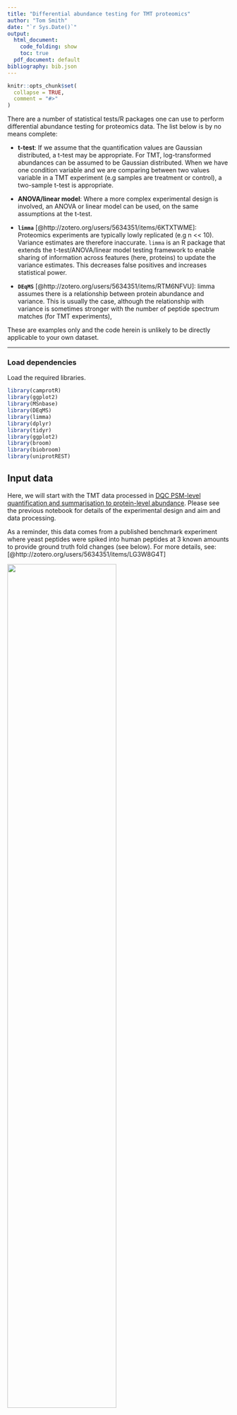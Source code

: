 ```yaml
---
title: "Differential abundance testing for TMT proteomics"
author: "Tom Smith"
date: "`r Sys.Date()`"
output:
  html_document:
    code_folding: show
    toc: true
  pdf_document: default
bibliography: bib.json
---
```


```r
knitr::opts_chunk$set(
  collapse = TRUE,
  comment = "#>"
)

```


There are a number of statistical tests/R packages one can use to perform differential abundance testing for proteomics data. The list below is by no means complete:

- **t-test**: If we assume that the quantification values are Gaussian
distributed, a t-test may be appropriate. For TMT, log-transformed abundances can
be assumed to be Gaussian distributed. When we have one condition variable and we
are comparing between two values variable in a TMT experiment (e.g samples are
treatment or control), a two-sample t-test is appropriate.

- **ANOVA/linear model**: Where a more complex experimental design is involved,
an ANOVA or linear model can be used, on the same assumptions at the t-test.

- **`limma`** [@http://zotero.org/users/5634351/items/6KTXTWME]:
Proteomics experiments are typically lowly replicated (e.g n << 10).
Variance estimates are therefore inaccurate. `limma`  is an R package that extends
the t-test/ANOVA/linear model testing framework to enable sharing of information
across features (here, proteins) to update the variance estimates. This decreases
false positives and increases statistical power.

- **`DEqMS`** [@http://zotero.org/users/5634351/items/RTM6NFVU]:
limma assumes there is a relationship between protein abundance and
variance. This is usually the case, although the relationship with variance is
sometimes stronger with the number of peptide spectrum matches (for TMT experiments),

These are examples only and the code herein is unlikely to be directly applicable
to your own dataset.

---

### Load dependencies

Load the required libraries.

```r
library(camprotR)
library(ggplot2)
library(MSnbase)
library(DEqMS)
library(limma)
library(dplyr)
library(tidyr)
library(ggplot2)
library(broom)
library(biobroom)
library(uniprotREST)

```

## Input data

Here, we will start with the TMT data processed in [DQC PSM-level quantification and summarisation to protein-level abundance](https://mrctoxbioinformatics.github.io/Proteomics_data_analysis/Markdowns/TMT.html).
Please see the previous notebook for details of the experimental design and aim and data processing.

As a reminder, this data comes from a published benchmark experiment where yeast peptides were spiked into human peptides at 3 known amounts to provide ground truth fold changes (see below). For more details, see: [@http://zotero.org/users/5634351/items/LG3W8G4T]

<img src="https://github.com/CambridgeCentreForProteomics/notch/blob/master/images/toc.png?raw=true" width="70%"/>


First, we read in the protein-level quantification data.
```r
tmt_protein <- readRDS('./results/tmt_protein.rds')
```

To keep things simple, we will just focus on the comparison between the 2x and 6x yeast spike-in samples (the last 6 TMT tags).

```r
tmt_protein <- tmt_protein[,1:7]

 # this is need to make sure the spike factor doesn't contain unused levels (x6)
pData(tmt_protein)$spike <- droplevels(pData(tmt_protein)$spike)
```

---

## Testing for differential abundance

We will use two approaches to identify proteins with significant differences in abundance:
- two-sample t-test
- moderated two-sample t-test (limma)
- moderated two-sample t-test (DEqMS)

### T-test
To perform a t-test for each protein, we want to extract the quantification values in a long 'tidy' format. We can do this using the biobroom package


```r
tmt_protein_tidy <- tmt_protein %>%
  biobroom::tidy.MSnSet(addPheno=TRUE) %>% # addPheno=TRUE adds the pData so we have the sample information too
  filter(is.finite(value))
```

As an example of how to run a single t-test, let's subset to a single protein.
First, we extract the quantification values for this single protein
```r

example_protein <- 'P40414'

tmt_protein_tidy_example <- tmt_protein_tidy %>%
  filter(protein==example_protein) %>%
  select(-sample)

print(tmt_protein_tidy_example)
```
Then we use `t.test` to perform the t-test.

```r

t.test.res <- t.test(formula=value~spike,
                     data=tmt_protein_tidy_example,
                     alternative='two.sided')

print(t.test.res)


```
We can use `tidy` from the `broom` package to return the t-test results in
a tidy tibble. The value of this will be seen in the next code chunk.

```r
tidy(t.test.res)
```

We can now apply a t-test to every protein using dplyr `group` and `do`, making use of `tidy`.


```r
t.test.res.all <- tmt_protein_tidy %>%
  group_by(protein) %>%
  do(tidy(t.test(formula=value~spike,
                 data=.,
                 alternative='two.sided')))
```

Here are the results for the t-test for the example protein. As we can see, the 'estimate' column in `t.text.res.all` is the mean protein abundance. The 'statistic' column is the t-statistic and the 'parameter' column is the degrees of freedom for the t-statistic. All the values are identical since have performed the exact same test with both approaches.
```r
print(t.test.res)
t.test.res.all %>% filter(protein==example_protein)
```

When you are performing a lot of statistical tests at the same time, it's recommended practice to plot the p-value distribution. If the assumptions of the test are valid, one expects a uniform distribution from 0-1 for those tests where the null hypothesis should not be rejected. Statistically significant tests will show as a peak of very low p-values. If there are very clear skews in the uniform distribution, or strange peaks other than in the smallest p-value bin, that may indicate the assumptions of the test are not valid, for some or all tests.

Here, we have so many significant tests that the uniform distribution is hard to assess. Note that, beyond the clear peak for very low p-values (<0.05) we also have a slight skew towards low p-values in the range 0.05-0.2. This may indicate insufficient statistical power to detect some proteins that are truly differentially abundant.  
```r
hist(t.test.res.all$p.value, 20)
```

> ### Discussion 1
>
> What would you conclude from the p-value distribution above?
>

> Solution

```r
# Here, we have so many significant tests that the uniform distribution is hard to assess!
# Note that, beyond the clear peak for very low p-values (<0.05), we also have a
# slight skew towards low p-values in the range 0.05-0.2.
# This may indicate insufficient statistical power to detect some proteins that
# are truly differentially abundant.
```
> Solution end


Since we have performed multiple tests, we want to calculate an adjusted p-value
to avoid type I errors (false positives).

Here, are using the Benjamini, Y., and Hochberg, Y. (1995) method to estimate the
False Discovery Rate, e.g the proportion of false positives among the rejected null hypotheses.


```r
t.test.res.all$padj <- p.adjust(t.test.res.all$p.value, method='BH')
table(t.test.res.all$padj<0.01)
```

At an FDR of 1%, we have `r sum(t.test.res.all$padj<0.01)` proteins with a significant difference.


### Moderated t-test (limma)

Proteomics experiments are typically lowly replicated (e.g n << 10).
Variance estimates are therefore inaccurate. `limma` [@http://zotero.org/users/5634351/items/6KTXTWME] is an R package that extends
the t-test/ANOVA/linear model testing framework to enable sharing of information
across features (here, proteins) to update the variance estimates. This decreases
false positives and increases statistical power.


Next, we create the `MArrayLM` object and a design model. We then supply these to
`limma::lmFit` to fit the linear model according to the design and then use
`limma::eBayes` to compute moderated test statistics.
```r

exprs_for_limma <- exprs(tmt_protein)

# Performing the equivalent of a two-sample t-test
spike <- pData(tmt_protein)$spike

limma_design <- model.matrix(formula(~spike))

limma_fit <- lmFit(exprs_for_limma, limma_design)
limma_fit <- eBayes(limma_fit, trend=TRUE)

```

We can visualise the relationship between the average abundance and the variance using the `limma::plotSA` function.
```r
limma::plotSA(limma_fit)
```


> ### Discussion 2
>
> How would you interpret the plot above?
>

> Solution

```r
# There's a really clear relationship between protein abundance and variance!

```
> Solution end

In this case, the variances will be shrunk towards a value that depends on the
mean protein abundance vs variance trend

We can extract a results table like so.
```r

# use colnames(limma_fit$coefficients) to identify the coefficient names
limma_results <- topTable(limma_fit, n=Inf, coef='spikex2')
```


Below, we summarise the number of proteins with statistically different abundance
in 2x vs 1x and plot a 'volcano' plot to visualise this.
```r

table(limma_results$adj.P.Val<0.01)


limma_results %>%
  ggplot(aes(x = logFC, y = -log10(adj.P.Val), colour = adj.P.Val < 0.01)) +
  geom_point(size=0.5) +
  theme_camprot(border=FALSE, base_size=15) +
  scale_colour_manual(values = c('grey', get_cat_palette(2)[2]), name = '2x vs 1x Sig.') +
  labs(x = '2x vs 1x (Log2)', y = '-log10(p-value)')
```
```r
t.test.res.all %>% filter(protein==example_protein)
limma_results[example_protein,]
```


> ### Discussion 3
>
> Given the experimental design, would you expect proteins to have signficant
> changes in both directions?

> Solution

```r
# Yes! We are mixing known quantities of human and yeast proteins together such
# that yeast proteins increase 2-fold in abundance between 2x and 1x samples, and human
# proteins decrease in abundance (to balance out the total amount of protein in the samples)

```
> Solution end


It would make more sense to split the volcano plot by the species from which the protein derived.
We can obtain this information from uniprot like so.
```r
species <-  uniprot_map(
  ids = rownames(tmt_protein),
  from = "UniProtKB_AC-ID",
  to = "UniProtKB",
  fields = "organism_name",
) %>% rename(c('UNIPROTKB'='From'))
```

> ### Exercise 1
> Merge the `species` and `limma_results` `data.frames` and re-plot the volcano
> plot, with one panel for each species. An example of the desired output is shown below
>
> Hint: see `?facet_wrap`

> Solution

```r

limma_results %>%
  merge(species, by.x='row.names', by.y='UNIPROTKB') %>%
  ggplot(aes(x = logFC, y = -log10(adj.P.Val), colour = adj.P.Val < 0.01)) +
  geom_point(size=0.5) +
  theme_camprot(border=FALSE, base_size=15) +
  scale_colour_manual(values = c('grey', get_cat_palette(2)[2]), name = '2x vs 1x Sig.') +
  labs(x = '2x vs 1x (Log2)', y = '-log10(p-value)') +
  facet_wrap(~(gsub('\\(.*', '', Organism)))

```
> Solution end


We can now compare the results from the t-test and the moderated t-test (limma).
Below, we update the column names so it's easier to see which column comes from which test and then merge the two test results.
```r
tmt_compare_tests <- merge(
  setNames(limma_results, paste0('limma.', colnames(limma_results))),
  setNames(t.test.res.all, paste0('t.test.', colnames(t.test.res.all))),
  by.x='row.names',
  by.y='t.test.protein')

```


Below, we can compare the p-values from the two tests. Note that the p-value is almost
always lower for the moderated t-test with `limma` than the standard t-test.

```r
p <- ggplot(tmt_compare_tests) +
  aes(log10(t.test.p.value), log10(limma.P.Value)) +
  geom_point(size=0.2, alpha=0.2) +
  geom_abline(slope=1, linetype=2, colour=get_cat_palette(1), size=1) +
  theme_camprot(border=FALSE) +
  labs(x='T-test log10(p-value)', y='limma log10(p-value)')


print(p)
```

Finally, we can compare the number of proteins with a significant difference
(Using 1% FDR threshold) according to each test. Using the t-test, there are  `r sum(tmt_compare_tests$t.test.padj<0.01)`
significant differences, but with limma `r sum(tmt_compare_tests$limma.P.Value<0.01)` proteins have a significant difference.
```r
tmt_compare_tests %>%
  group_by(t.test.padj<0.01,
           limma.P.Value<0.01) %>%
  tally()


```

### Moderated t-test (DEqMS)

limma assumes there is a relationship between protein abundance and variance. This is usually
the case, although we have seen above that this isn't so with our data. For LFQ,
the relationship between variance and the number of peptides may be stronger.

DEqMS [@http://zotero.org/users/5634351/items/RTM6NFVU], is an alternative to limma,
which you can think of as an extension of limma [@http://zotero.org/users/5634351/items/6KTXTWME]
specifically for proteomics, which uses the number of peptides rather than mean
abundance to share information between proteins.

The analysis steps are taken from the
[DEqMS vignette](https://bioconductor.org/packages/release/bioc/vignettes/DEqMS/inst/doc/DEqMS-package-vignette.html#extract-quant-data-columns-for-deqms).
We start from the `MArrayLM` we created for `limma` analysis and then simply
add a `$count` column to the `MArrayLM` object and use the `spectraCounteBayes`
function to perform the Bayesian shrinkage using the count column, which describes
the number of pepitdes per protein. This is contrast to `limma`, which uses the
`$Amean` column, which describes the mean protein abundance.

To define the `$count` column, we need to summarise the number of PSMs per protein.
In the DEqMS paper, they suggest that the best summarisation metric to use is the
minimum value across the samples, so our `count` column is the minimum number of
PSMs per protein.  
```r

tmt_psm_res <- readRDS('./results/psm_filt.rds')

# Obtain the min peptide count across the samples and determine the minimum value across
# samples
min_psm_count <- camprotR::count_features_per_protein(tmt_psm_res) %>%
  merge(tmt_protein_tidy,
        by.x=c('Master.Protein.Accessions', 'sample'),
        by.y=c('protein', 'sample')) %>%
  group_by(Master.Protein.Accessions) %>%
  summarise(min_psm_count = min(n))

# add the min peptide count
limma_fit$count <- min_psm_count$min_psm_count
```

And now we run `spectraCounteBayes` from `DEqMS` to perform the statistical test.
```r
# run DEqMS
efit_deqms <- suppressWarnings(spectraCounteBayes(limma_fit))
```



Below, we inspect the peptide count vs variance relationship which `DEqMS` is
using in the statistical test.


```r
# Diagnostic plots
VarianceBoxplot(efit_deqms, n = 30, xlab = "PSMs")
```


Below, we summarise the number of proteins with statistically different abundance
in RNase +/- and plot a 'volcano' plot to visualise this.

```r
deqms_results <- outputResult(efit_deqms, coef_col=2)


table(deqms_results$sca.adj.pval<0.01)


deqms_results %>%
  merge(species, by.x='row.names', by.y='UNIPROTKB') %>%
  ggplot(aes(x = logFC, y = -log10(sca.P.Value), colour = sca.adj.pval < 0.01)) +
  geom_point(size=0.5) +
  theme_camprot(border=FALSE, base_size=15) +
  scale_colour_manual(values = c('grey', get_cat_palette(2)[2]), name = '2x vs 1x Sig.') +
  labs(x = '2x vs 1x (Log2)', y = '-log10(p-value)') +
  facet_wrap(~(gsub('\\(.*', '', Organism)))


```
We can compare the results of limma and DEqMS by considering the number of significant differences. Note that the limma results are also contained with the results from DEqMS. The `$t`, `$P.Value` and `$adj.P.Val` columns are from `limma`. The columns prefixed with `sca` are the from `DEqMS`.

```r
deqms_results %>%
  group_by(limma_sig=adj.P.Val<0.01,
           DEqMS_sig=sca.adj.pval<0.01) %>%
  tally()
```
We can compare the results of limma and DEqMS by considering the p-values. 
```r

deqms_results %>%
  ggplot() +
  aes(P.Value, sca.P.Value) +
  geom_point(size=0.5, alpha=0.5) +
  geom_abline(slope=1, colour=get_cat_palette(2)[2], size=1, linetype=2) +
  theme_camprot(border=FALSE) +
  labs(x='limma p-value', y='DEqMS p-value') +
  scale_x_log10() +
  scale_y_log10()
```
> ### Discussion 3
> The p-values from limma and DEqMS are very well correlated. This is despite
> the two methods using a different depedent variable to shrink the variance 
> (limma = mean expression, DEqMS = the number of PSMs)
>

> Solution

```r

# This suggests that the dependent variables are likely to be highly correlated,
# which makes sense since we are using sum summarisation from PSM -> protein,
# so proteins with more PSMs will likely have a higher abundance.
# We can check this like so

deqms_results %>%
  ggplot() +
  aes(Hmisc::cut2(count, g=20), AveExpr) +
  geom_boxplot() +
  theme_camprot(border=FALSE) +
  labs(x='PSMs', y='Average abundance') +
  theme(axis.text.x=element_text(angle=45, vjust=1, hjust=1))
```
> Solution end



Finally, at this point we can save any one of the `data.frames` containing the statistical test results, either to a compressed format (`rds`) to read back into a later R notebook, or a flatfile  (`.tsv`) to read with e.g excel.
```r
# These lines are not run and are examples only

saveRDS(deqms_results, 'filename_to_save_to.rds')
write.csv(deqms_results, 'filename_to_save_to.tsv', sep='\t', row.names=FALSE)
```


## References {.unlisted .unnumbered}


## Session info {.unlisted .unnumbered}

```r
sessionInfo()
```

